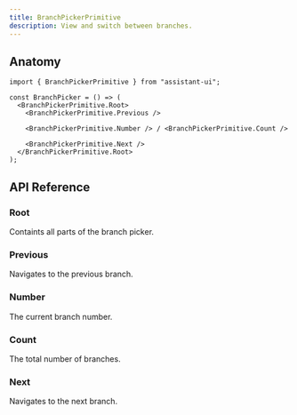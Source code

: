 ```yaml
---
title: BranchPickerPrimitive
description: View and switch between branches.
---
```


## Anatomy

```tsx
import { BranchPickerPrimitive } from "assistant-ui";

const BranchPicker = () => (
  <BranchPickerPrimitive.Root>
    <BranchPickerPrimitive.Previous />

    <BranchPickerPrimitive.Number /> / <BranchPickerPrimitive.Count />

    <BranchPickerPrimitive.Next />
  </BranchPickerPrimitive.Root>
);
```

## API Reference

### Root

Containts all parts of the branch picker.

### Previous

Navigates to the previous branch.

### Number

The current branch number.

### Count

The total number of branches.

### Next

Navigates to the next branch.
